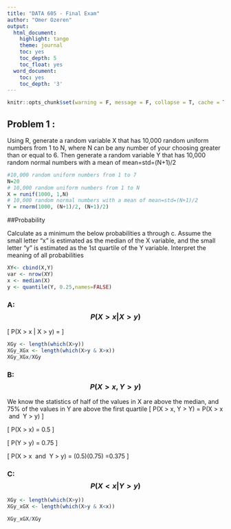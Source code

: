 ```yaml
---
title: "DATA 605 - Final Exam"
author: "Omer Ozeren"
output:
  html_document:
    highlight: tango
    theme: journal
    toc: yes
    toc_depth: 5
    toc_float: yes
  word_document:
    toc: yes
    toc_depth: '3'
---
```

```r
knitr::opts_chunk$set(warning = F, message = F, collapse = T, cache = T)
```
## Problem 1 :

Using R, generate a random variable X that has 10,000 random uniform numbers from 1 to N, where N can be any number of your choosing greater than or equal to 6.  Then generate a random variable Y that has 10,000 random normal numbers with a mean of mean=std=(N+1)/2

```r
#10,000 random uniform numbers from 1 to 7
N=20
# 10,000 random uniform numbers from 1 to N
X = runif(1000, 1,N)
# 10,000 random normal numbers with a mean of mean=std=(N+1)/2
Y = rnorm(1000, (N+1)/2, (N+1)/2)
```
##Probability

Calculate as a minimum the below probabilities a through c.  Assume the small letter "x" is estimated as the median of the X variable, and the small letter "y" is estimated as the 1st quartile of the Y variable.  Interpret the meaning of all probabilities

```r
XY<- cbind(X,Y)
var <- nrow(XY)
x <- median(X)
y <- quantile(Y, 0.25,names=FALSE)
```

### A: $$P(X>x|X>y)$$
\[
P(X > x | X > y) = \frac{P(X > x \ and \ X > y)}{P(X > y)}
\]
```r
XGy <- length(which(X>y))
XGy_XGx <- length(which(X>y & X>x))
XGy_XGx/XGy
```


### B: $$P(X>x , Y>y)$$

We know the statistics of half of the values in X are above the median, and 75% of the values in Y are above the first quartile
\[
P(X > x, Y > Y) = P(X > x \ and \ Y > y)
\]

\[
P(X > x) = 0.5
\]

\[
P(Y > y) = 0.75
\]

\[
P(X > x \ and \ Y > y) = (0.5)(0.75) =0.375
\]

### C: $$P(X<x|Y>y)$$

```r
XGy <- length(which(X>y))
XGy_xGX <- length(which(X>y & X<x))

XGy_xGX/XGy
```
